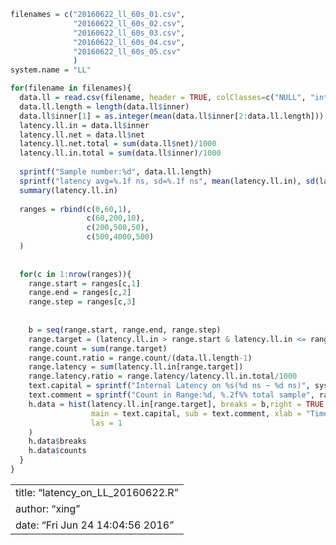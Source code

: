 
```r
filenames = c("20160622_ll_60s_01.csv",
              "20160622_ll_60s_02.csv",
              "20160622_ll_60s_03.csv",
              "20160622_ll_60s_04.csv",
              "20160622_ll_60s_05.csv"
              )
system.name = "LL"

for(filename in filenames){
  data.ll = read.csv(filename, header = TRUE, colClasses=c("NULL", "integer", "integer"))
  data.ll.length = length(data.ll$inner)
  data.ll$inner[1] = as.integer(mean(data.ll$inner[2:data.ll.length]))
  latency.ll.in = data.ll$inner
  latency.ll.net = data.ll$net
  latency.ll.net.total = sum(data.ll$net)/1000
  latency.ll.in.total = sum(data.ll$inner)/1000
  
  sprintf("Sample number:%d", data.ll.length)
  sprintf("latency avg=%.1f ns, sd=%.1f ns", mean(latency.ll.in), sd(latency.ll.in)) 
  summary(latency.ll.in)
  
  ranges = rbind(c(0,60,1),
                 c(60,200,10),
                 c(200,500,50),
                 c(500,4000,500)
  )
  
  
  for(c in 1:nrow(ranges)){
    range.start = ranges[c,1]
    range.end = ranges[c,2]
    range.step = ranges[c,3]
  
    
    b = seq(range.start, range.end, range.step)
    range.target = (latency.ll.in > range.start & latency.ll.in <= range.end)
    range.count = sum(range.target)
    range.count.ratio = range.count/(data.ll.length-1)
    range.latency = sum(latency.ll.in[range.target])
    range.latency.ratio = range.latency/latency.ll.in.total/1000
    text.capital = sprintf("Internal Latency on %s(%d ns ~ %d ns)", system.name, range.start, range.end)
    text.comment = sprintf("Count in Range:%d, %.2f%% total sample", range.count, range.count.ratio*100)
    h.data = hist(latency.ll.in[range.target], breaks = b,right = TRUE, 
                  main = text.capital, sub = text.comment, xlab = "Time(ns)", ylab = "Count", 
                  las = 1
    )
    h.data$breaks
    h.data$counts  
  }
}
```


---
title: "latency_on_LL_20160622.R"
author: "xing"
date: "Fri Jun 24 14:04:56 2016"
---
